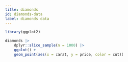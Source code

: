 ```yaml
---
title: diamonds
id: diamonds-data
label: diamonds data
---
```


```r
library(ggplot2)

diamonds |>
    dplyr::slice_sample(n = 1000) |>
    ggplot() +
    geom_point(aes(x = carat, y = price, color = cut))
```
